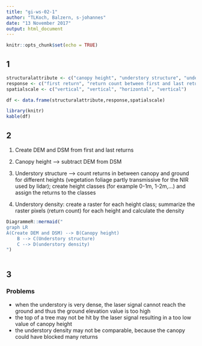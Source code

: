 ```yaml
---
title: "gi-ws-02-1"
author: "TLKoch, Balzern, s-johannes"
date: "13 November 2017"
output: html_document
---
```


```r
knitr::opts_chunk$set(echo = TRUE)
```

## 1


```r
structuralattribute <- c("canopy height", "understory structure", "understory density", "ground elevation")
response <- c("first return", "return count between first and last return", "density of the returning points", "last return")
spatialscale <- c("vertical", "vertical", "horizontal", "vertical")

df <- data.frame(structuralattribute,response,spatialscale)

library(knitr)
kable(df)

```

## 2
1) Create DEM and DSM from first and last returns

2) Canopy height --> subtract DEM from DSM

3) Understory structure --> count returns in between canopy and ground for different heights (vegetation foliage partly transmissive for the NIR used by lidar); create height classes (for example 0-1m, 1-2m,...) and assign the returns to the classes

4) Understory density: create a raster for each height class; summarize the raster pixels (return count) for each height and calculate the density



```r
DiagrammeR::mermaid("
graph LR
A(Create DEM and DSM) --> B(Canopy height)
    B --> C(Understory structure)
    C --> D(understory density)
")
   
```

## 3
### Problems

-	when the understory is very dense, the laser signal cannot reach the ground and thus the ground elevation value is too high
-	the top of a tree may not be hit by the laser signal resulting in a too low value of canopy height
- the understory density may not be comparable, because the canopy could have blocked many returns
